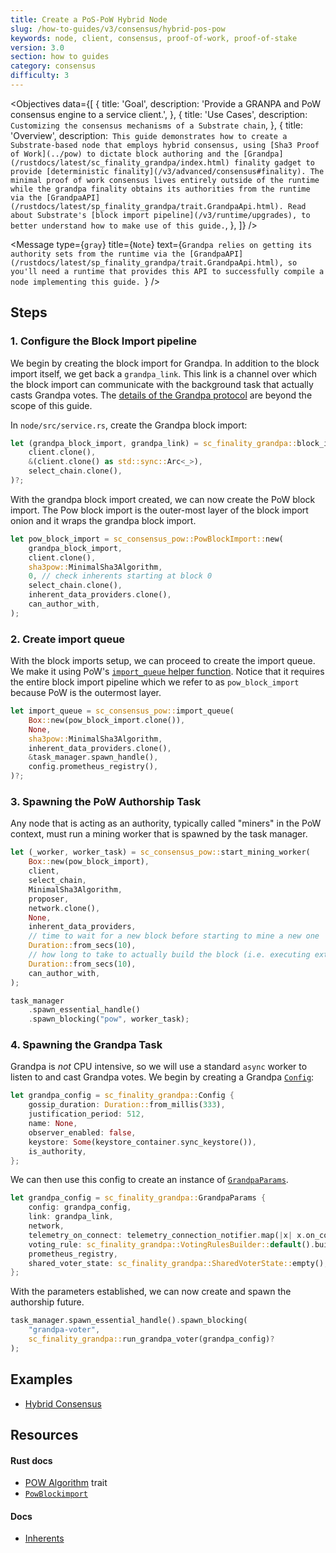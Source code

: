 ```yaml
---
title: Create a PoS-PoW Hybrid Node
slug: /how-to-guides/v3/consensus/hybrid-pos-pow
keywords: node, client, consensus, proof-of-work, proof-of-stake
version: 3.0 
section: how to guides
category: consensus
difficulty: 3
---
```


<Objectives
  data={[
    {
      title: 'Goal',
      description: 'Provide a GRANPA and PoW consensus engine to a service client.',
    },
    {
      title: 'Use Cases',
      description: `Customizing the consensus mechanisms of a Substrate chain`,
    },
    {
      title: 'Overview',
      description:`
This guide demonstrates how to create a Substrate-based node that employs hybrid consensus, using
[Sha3 Proof of Work](../pow) to dictate block authoring and the
[Grandpa](/rustdocs/latest/sc_finality_grandpa/index.html) finality gadget to provide
[deterministic finality](/v3/advanced/consensus#finality). The minimal proof
of work consensus lives entirely outside of the runtime while the grandpa finality obtains its
authorities from the runtime via the
[GrandpaAPI](/rustdocs/latest/sp_finality_grandpa/trait.GrandpaApi.html). Read about Substrate's
[block import pipeline](/v3/runtime/upgrades), to better understand how to make use of this guide.`,
    },
  ]}
/>

<Message
    type={`gray`}
    title={`Note`}
    text={`Grandpa relies on getting its authority sets from the runtime via the
[GrandpaAPI](/rustdocs/latest/sp_finality_grandpa/trait.GrandpaApi.html), so you'll need a runtime
that provides this API to successfully compile a node implementing this guide. `}
/>

## Steps

### 1. Configure the Block Import pipeline

We begin by creating the block import for Grandpa. In addition to the block import itself, we get
back a `grandpa_link`. This link is a channel over which the block import can communicate with the
background task that actually casts Grandpa votes. The
[details of the Grandpa protocol](https://research.web3.foundation/en/latest/polkadot/finality.html)
are beyond the scope of this guide.

In `node/src/service.rs`, create the Grandpa block import:

```rust
let (grandpa_block_import, grandpa_link) = sc_finality_grandpa::block_import(
	client.clone(),
	&(client.clone() as std::sync::Arc<_>),
	select_chain.clone(),
)?;
```
With the grandpa block import created, we can now create the PoW block import. The Pow block import
is the outer-most layer of the block import onion and it wraps the grandpa block import.

```rust
let pow_block_import = sc_consensus_pow::PowBlockImport::new(
	grandpa_block_import,
	client.clone(),
	sha3pow::MinimalSha3Algorithm,
	0, // check inherents starting at block 0
	select_chain.clone(),
	inherent_data_providers.clone(),
	can_author_with,
);
```

### 2. Create import queue

With the block imports setup, we can proceed to create the import queue. We make it using PoW's
[`import_queue` helper function](/rustdocs/latest/sc_consensus_pow/fn.import_queue.html).
Notice that it requires the entire block import pipeline which we refer to as `pow_block_import`
because PoW is the outermost layer.

```rust
let import_queue = sc_consensus_pow::import_queue(
	Box::new(pow_block_import.clone()),
	None,
	sha3pow::MinimalSha3Algorithm,
	inherent_data_providers.clone(),
	&task_manager.spawn_handle(),
	config.prometheus_registry(),
)?;
```

### 3. Spawning the PoW Authorship Task

Any node that is acting as an authority, typically called "miners" in the PoW context, must run a
mining worker that is spawned by the task manager.

```rust
let (_worker, worker_task) = sc_consensus_pow::start_mining_worker(
	Box::new(pow_block_import),
	client,
	select_chain,
	MinimalSha3Algorithm,
	proposer,
	network.clone(),
	None,
	inherent_data_providers,
	// time to wait for a new block before starting to mine a new one
	Duration::from_secs(10),
	// how long to take to actually build the block (i.e. executing extrinsics)
	Duration::from_secs(10),
	can_author_with,
);

task_manager
	.spawn_essential_handle()
	.spawn_blocking("pow", worker_task);
```

### 4. Spawning the Grandpa Task

Grandpa is _not_ CPU intensive, so we will use a standard `async` worker to listen to and cast
Grandpa votes. We begin by creating a Grandpa
[`Config`](/rustdocs/latest/sc_finality_grandpa/struct.Config.html):

```rust
let grandpa_config = sc_finality_grandpa::Config {
	gossip_duration: Duration::from_millis(333),
	justification_period: 512,
	name: None,
	observer_enabled: false,
	keystore: Some(keystore_container.sync_keystore()),
	is_authority,
};
```

We can then use this config to create an instance of
[`GrandpaParams`](/rustdocs/latest/sc_finality_grandpa/struct.GrandpaParams.html).

```rust
let grandpa_config = sc_finality_grandpa::GrandpaParams {
	config: grandpa_config,
	link: grandpa_link,
	network,
	telemetry_on_connect: telemetry_connection_notifier.map(|x| x.on_connect_stream()),
	voting_rule: sc_finality_grandpa::VotingRulesBuilder::default().build(),
	prometheus_registry,
	shared_voter_state: sc_finality_grandpa::SharedVoterState::empty(),
};
```

With the parameters established, we can now create and spawn the authorship future.

```rust
task_manager.spawn_essential_handle().spawn_blocking(
	"grandpa-voter",
	sc_finality_grandpa::run_grandpa_voter(grandpa_config)?
);
```

## Examples

- [Hybrid Consensus](https://github.com/substrate-developer-hub/recipes/blob/master/nodes/hybrid-consensus/src/service.rs)

## Resources

#### Rust docs

- [POW Algorithm][pow-rustdocs] trait
- [`PowBlockimport`][powblockimport-rustdocs]

#### Docs

- [Inherents][inherents-kb]

[powblockimport-rustdocs]: /rustdocs/latest/sc_consensus_pow/struct.PowBlockImport.html
[powblockimport-new-rustdocs]: /rustdocs/latest/sc_consensus_pow/struct.PowBlockImport.html#method.new_full
[inherents-kb]: /v3/concepts/extrinsics/#inherents
[inherents-rustdocs]: /rustdocs/latest/sp_inherents/struct.InherentDataProviders.html
[pow-rustdocs]: /rustdocs/latest/sc_consensus_pow/trait.PowAlgorithm.html

